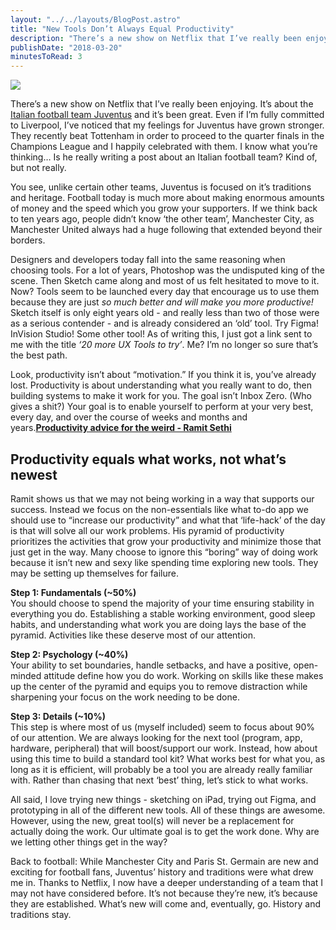 ```yaml
---
layout: "../../layouts/BlogPost.astro"
title: "New Tools Don’t Always Equal Productivity"
description: "There’s a new show on Netflix that I’ve really been enjoying. It’s about the Italian football team Juventus and it’s been great. Even if I’m fully committed to Liverpool, I’ve noticed that my feelings for Juventus have grown stronger. They recently beat Tottenham in order to proceed to the quarter finals in the Champions League and I happily celebrated with them. I know what you’re thinking… Is he really writing a post about an Italian football team? Kind of, but not really.\n\n\nYou see, unlike ce"
publishDate: "2018-03-20"
minutesToRead: 3
---
```


![](https://www.antonsten.com/content/images/2024/09/juventus.png)
<p>There’s a new show on Netflix that I’ve really been enjoying. It’s about the <a href="https://www.netflix.com/title/80211576?ref=antonsten.com">Italian football team Juventus</a> and it’s been great. Even if I’m fully committed to Liverpool, I’ve noticed that my feelings for Juventus have grown stronger. They recently beat Tottenham in order to proceed to the quarter finals in the Champions League and I happily celebrated with them. I know what you’re thinking… Is he really writing a post about an Italian football team? Kind of, but not really.</p>
<p>You see, unlike certain other teams, Juventus is focused on it’s traditions and heritage. Football today is much more about making enormous amounts of money and the speed which you grow your supporters. If we think back to ten years ago, people didn’t know ‘the other team’, Manchester City, as Manchester United always had a huge following that extended beyond their borders.</p>
<p>Designers and developers today fall into the same reasoning when choosing tools. For a lot of years, Photoshop was the undisputed king of the scene. Then Sketch came along and most of us felt hesitated to move to it. Now? Tools seem to be launched every day that encourage us to use them because they are just <em>so much better and will make you more productive!</em> Sketch itself is only eight years old - and really less than two of those were as a serious contender - and is already considered an ‘old’ tool. Try Figma! InVision Studio! Some other tool! As of writing this, I just got a link sent to me with the title <em>‘20 more UX Tools to try’</em>. Me? I’m no longer so sure that’s the best path.</p>

<div class="blockquote">
<div><p>Look, productivity isn’t about “motivation.” If you think it is, you’ve already lost. Productivity is about understanding what you really want to do, then building systems to make it work for you. The goal isn’t Inbox Zero. (Who gives a shit?) Your goal is to enable yourself to perform at your very best, every day, and over the course of weeks and months and years.<strong><a href="https://www.iwillteachyoutoberich.com/blog/productivity-advice-for-the-weird/?ref=antonsten.com">Productivity advice for the weird - Ramit Sethi</a></strong></p></div>
</div>

<h2 id="productivity-equals-what-works-not-what%E2%80%99s-newest">Productivity equals what works, not what’s newest</h2>
<p>Ramit shows us that we may not being working in a way that supports our success. Instead we focus on the non-essentials like what to-do app we should use to “increase our productivity” and what that ‘life-hack’ of the day is that will solve all our work problems. His pyramid of productivity prioritizes the activities that grow your productivity and minimize those that just get in the way. Many choose to ignore this “boring” way of doing work because it isn’t new and sexy like spending time exploring new tools. They may be setting up themselves for failure.</p>
<p><strong>Step 1: Fundamentals (~50%)</strong><br>
You should choose to spend the majority of your time ensuring stability in everything you do. Establishing a stable working environment, good sleep habits, and understanding what work you are doing lays the base of the pyramid. Activities like these deserve most of our attention.</p>
<p><strong>Step 2: Psychology (~40%)</strong><br>
Your ability to set boundaries, handle setbacks, and have a positive, open-minded attitude define how you do work. Working on skills like these makes up the center of the pyramid and equips you to remove distraction while sharpening your focus on the work needing to be done.</p>
<p><strong>Step 3: Details (~10%)</strong><br>
This step is where most of us (myself included) seem to focus about 90% of our attention. We are always looking for the next tool (program, app, hardware, peripheral) that will boost/support our work. Instead, how about using this time to build a standard tool kit? What works best for what you, as long as it is efficient, will probably be a tool you are already really familiar with. Rather than chasing that next ‘best’ thing, let’s stick to what works.</p>
<p>All said, I love trying new things - sketching on iPad, trying out Figma, and prototyping in all of the different new tools. All of these things are awesome. However, using the new, great tool(s) will never be a replacement for actually doing the work. Our ultimate goal is to get the work done. Why are we letting other things get in the way?</p>
<p>Back to football: While Manchester City and Paris St. Germain are new and exciting for football fans, Juventus’ history and traditions were what drew me in. Thanks to Netflix, I now have a deeper understanding of a team that I may not have considered before. It’s not because they’re new, it’s because they are established. What’s new will come and, eventually, go. History and traditions stay.</p>